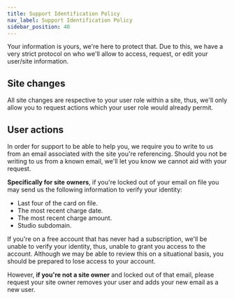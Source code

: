 ```yaml
---
title: Support Identification Policy
nav_label: Support Identification Policy
sidebar_position: 40
---
```


Your information is yours, we're here to protect that. Due to this, we have a very strict protocol on who we'll allow to
access, request, or edit your user/site information.

## Site changes

All site changes are respective to your user role within a site, thus, we'll only allow you to request actions which
your user role would already permit.

## User actions

In order for support to be able to help you, we require you to write to us from an email associated with the site you're
referencing. Should you not be writing to us from a known email, we'll let you know we cannot aid with your request.

**Specifically for site** **owners**, if you're locked out of your email on file you may send us the following
information to verify your identity:

* Last four of the card on file.
* The most recent charge date.
* The most recent charge amount.
* Studio subdomain.

If you're on a free account that has never had a subscription, we'll be unable to verify your identity, thus, unable to
grant you access to the account. Although we may be able to review this on a situational basis, you should be prepared
to lose access to your account.

However, **if you're not a site owner** and locked out of that email, please request your site owner removes your user
and adds your new email as a new user.

